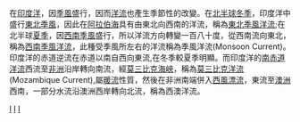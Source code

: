 在[[印度洋|印度洋]]，因[[季風|季風]]盛行，因而[[洋流|洋流]]也產生季節性的改變。在[[北半球|北半球]][[冬季|冬季]]，印度洋中盛行[[東北季風|東北季風]]，因此在[[阿拉伯海|阿拉伯海]]具有由東北向西南的洋流，稱為[[東北季風洋流|東北季風洋流]];在北半球[[夏季|夏季]]，因[[西南季風|西南季風]]盛行，所以洋流方向轉變一百八十度，從西南流向東北，稱為[[西南季風洋流|西南季風洋流]]，此種受季風所左右的洋流稱為季風洋流(Monsoon Current)。印度洋的赤道逆流在赤道以南自西向東流,在冬季較夏季明顯。而印度洋的[[南赤道洋流|南赤道洋流]]西流至[[非洲|非洲]]沿岸轉向南流，經[[莫三比克海峽|莫三比克海峽]]，稱為[[莫三比克洋流|莫三比克洋流]](Mozambique Current),屬[[暖流|暖流]]性質，然後在非洲南端併入[[西風漂流|西風漂流]]，東流至[[澳洲|澳洲]]西南，一部分水流沿澳洲西岸轉向北流，稱為西澳洋流。

{{World Current}}

[[Category:印度洋|I]]
[[Category:洋流|I]]
[[Category:物理海洋学|I]]
